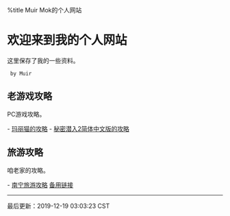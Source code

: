 ﻿%title Muir Mok的个人网站

= 欢迎来到我的个人网站 =

这里保存了我的一些资料。
  by Muir

== 老游戏攻略 ==

PC游戏攻略。

- [[syobon-action/index|玛丽猫的攻略]]
- [[igi2/index|秘密潜入2简体中文版的攻略]]

== 旅游攻略 ==

咱老家的攻略。

- [[http://nanninglvyou.net/index.html|南宁旅游攻略]] [[http://nanninglvyou.net/index.html|备用链接]]
<hr>
最后更新：2019-12-19 03:03:23 CST
